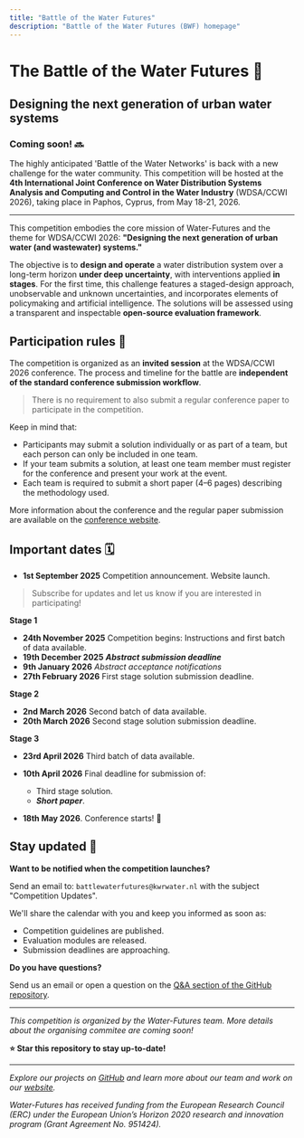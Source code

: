 ```yaml
---
title: "Battle of the Water Futures"
description: "Battle of the Water Futures (BWF) homepage"
---
```

# The Battle of the Water Futures 🚰
## Designing the next generation of urban water systems

### Coming soon! 🔜

The highly anticipated 'Battle of the Water Networks' is back with a new challenge for the water community.
This competition will be hosted at the **4th International Joint Conference on Water Distribution Systems Analysis and Computing and Control in the Water Industry** (WDSA/CCWI 2026), taking place in Paphos, Cyprus, from May 18-21, 2026.

---

This competition embodies the core mission of Water-Futures and the theme for WDSA/CCWI 2026: **"Designing the next generation of urban water (and wastewater) systems."**

The objective is to **design and operate** a water distribution system over a long-term horizon **under deep uncertainty**, with interventions applied **in stages**.
For the first time, this challenge features a staged-design approach, unobservable and unknown uncertainties, and incorporates elements of policymaking and artificial intelligence.
The solutions will be assessed using a transparent and inspectable **open-source evaluation framework**.

## Participation rules 🚷

The competition is organized as an __invited session__ at the WDSA/CCWI 2026 conference.
The process and timeline for the battle are __independent of the standard conference submission workflow__.

> There is no requirement to also submit a regular conference paper to participate in the competition.

Keep in mind that:
- Participants may submit a solution individually or as part of a team, but each person can only be included in one team. 
- If your team submits a solution, at least one team member must register for the conference and present your work at the event.
- Each team is required to submit a short paper (4–6 pages) describing the methodology used.

More information about the conference and the regular paper submission are available on the [conference website](https://www.wdsa-ccwi2026.ucy.ac.cy/).

## Important dates 🗓️
- **1st September 2025** Competition announcement. Website launch. 

> Subscribe for updates and let us know if you are interested in participating!

**Stage 1**
- **24th November 2025** Competition begins: Instructions and first batch of data available.
- **19th December 2025** ___Abstract submission deadline___
- **9th January 2026** _Abstract acceptance notifications_
- **27th February 2026** First stage solution submission deadline.

**Stage 2**
- __2nd March 2026__ Second batch of data available.
- **20th March 2026** Second stage solution submission deadline.

**Stage 3**
- __23rd April 2026__ Third batch of data available. 
- **10th April 2026** Final deadline for submission of:
    - Third stage solution.
    - ___Short paper___.

- __18th May 2026__. Conference starts! 🎉

## Stay updated 📣

**Want to be notified when the competition launches?**

Send an email to: `battlewaterfutures@kwrwater.nl` with the subject "Competition Updates".

We'll share the calendar with you and keep you informed as soon as:
* Competition guidelines are published.
* Evaluation modules are released.
* Submission deadlines are approaching.

**Do you have questions?**

Send us an email or open a question on the [Q&A section of the GitHub repository](https://github.com/WaterFutures/water-futures-battle/discussions).


---

*This competition is organized by the Water-Futures team. More details about the organising commitee are coming soon!*

**⭐ Star this repository to stay up-to-date!**

---

*Explore our projects on [GitHub](https://github.com/WaterFutures) and learn more about our team and work on our [website](https://waterfutures.eu/).*

*Water-Futures has received funding from the European Research Council (ERC) under the European Union’s Horizon 2020 research and innovation program (Grant Agreement No. 951424).*

